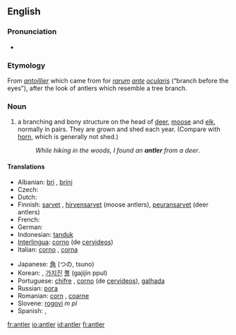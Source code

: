 ==English==
{{wikipedia}}

===Pronunciation===
* {{audio|en-us-antler.ogg|Audio (US)}}

===Etymology===
From {{F.}} ''[[antoillier]]'' which came from {{L.}} for ''[[rarum]] [[ante]] [[ocularis]]'' (“branch before the eyes”), after the look of antlers which resemble a tree branch.

===Noun===
{{en-noun}}

# a branching and bony structure on the head of [[deer]], [[moose]] and [[elk]], normally in pairs. They are grown and shed each year. (Compare with [[horn]], which is generally not shed.)
#: ''While hiking in the woods, I found an '''antler''' from a deer''.

====Translations====
{{trans-top|bony structure on the head of deer, moose and elk}}
* Albanian: [[bri]] {{s}}, [[brinj]] {{p}}
* Czech: {{t-|cs|paroh|m}}
* Dutch: {{t+|nl|gewei|n}}
* Finnish: [[sarvet]] {{p}}, [[hirvensarvet]] (moose antlers), [[peuransarvet]] (deer antlers)
* French: {{t+|fr|bois|m}}
* German: {{t+|de|Geweih|n}}
* Indonesian: [[tanduk]]
* [[Interlingua]]: [[corno]] (de [[cervideo]]s)
* Italian: [[corno]] {{s}}, [[corna]] {{p}}
{{trans-mid}}
* Japanese: [[角]] (つの, tsuno)
* Korean: {{t-|ko|뿔|tr=ppul|sc=Hang}}, [[가지진]] [[뿔]] (gajijin ppul)
* Portuguese: [[chifre]] {{m}}, [[corno]] {{m}} (de [[cervídeo]]s), [[galhada]] {{f}}
* Russian: [[рога]] {{p}}
* Romanian: [[corn]] {{s}}, [[coarne]] {{p}}
* Slovene: [[rogovi]] ''m pl''
* Spanish: {{t-|es|cornamenta|f}}, {{t+|es|asta|f}}
{{trans-bottom}}

[[fr:antler]]
[[io:antler]]
[[id:antler]]
[[fi:antler]]